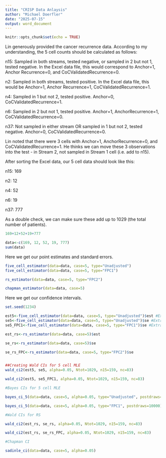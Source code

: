 ```yaml
---
title: "CRISP Data Anlaysis"
author: "Michael Doerfler"
date: "2025-07-15"
output: word_document
---
```


```r
knitr::opts_chunk$set(echo = TRUE)
```

Lin generously provided the cancer recurrence data.  According to my understanding, the 5 cell counts should be calculated as follows:

n15: Sampled in both streams, tested negative, or sampled in 2 but not 1, tested negative.  In the Excel data file, this would correspond to Anchor=1, Anchor Recurrence=0, and CoCValidatedRecurrence=0.

n2: Sampled in both streams, tested positive.  In the Excel data file, this would be Anchor=1, Anchor Recurrence=1, CoCValidatedRecurrence=1.

n4: Sampled in 1 but not 2, tested positive.  Anchor=0, CoCValidatedRecurrence=1.

n6: Sampled in 2 but not 1, tested positive.  Anchor=1, AnchorRecurrence=1, CoCValidatedRecurrence=0.

n37: Not sampled in either stream OR sampled in 1 but not 2, tested negative.  Anchor=0, CoCValidatedRecurrence=0.

Lin noted that there were 3 cells with Anchor=1, AnchorRecurrence=0, and CoCValidatedRecurrence=1.  He thinks we can move these 3 observations into the test - in Stream 2, not sampled in Stream 1 cell (i.e. add to n15).

After sorting the Excel data, our 5 cell data should look like this:

n15: 169

n2: 12

n4: 52

n6: 19

n37: 777

As a double check, we can make sure these add up to 1029 (the total number of patients).

```r
169+12+52+19+777

```
```r
data<-c(169, 12, 52, 19, 777)
sum(data)
```
Here we get our point estimates and standard errors.

```r

five_cell_estimator(data=data, case=5, type="Unadjusted")
five_cell_estimator(data=data, case=5, type="FPC1")

rs_estimator(data=data, case=5, type="FPC2")

chapman_estimator(data=data, case=5)

```

Here we get our confidence intervals.

```r
set.seed(1234)

est5<-five_cell_estimator(data=data, case=5, type="Unadjusted")$est #Extracting point estimate for use with Wald interval.
se5<-five_cell_estimator(data=data, case=5, type="Unadjusted")$se #Extracting standard error for use with Wald interval.
se5_FPC1<-five_cell_estimator(data=data, case=5, type="FPC1")$se #Extracting FPC1 adjusted standard error for use with Wald interval.

est_rs<-rs_estimator(data=data, case=5)$est

se_rs<-rs_estimator(data=data, case=5)$se

se_rs_FPC<-rs_estimator(data=data, case=5, type="FPC2")$se


##Creating Wald CIs for 5 cell MLE
wald_ci2(est5, se5, alpha=0.05, Ntot=1029, n15=159, nc=83)

wald_ci2(est5, se5_FPC1, alpha=0.05, Ntot=1029, n15=159, nc=83)

#Bayes CIs for 5 cell MLE

bayes_ci_5(data=data, case=5, alpha=0.05, type="Unadjusted", postdraws=10000)

bayes_ci_5(data=data, case=5, alpha=0.05, type="FPC1", postdraws=10000)

#Wald CIs for RS

wald_ci2(est_rs, se_rs, alpha=0.05, Ntot=1029, n15=159, nc=83)

wald_ci2(est_rs, se_rs_FPC, alpha=0.05, Ntot=1029, n15=159, nc=83)

#Chapman CI

sadinle_ci(data=data, case=5, alpha=0.05)




```